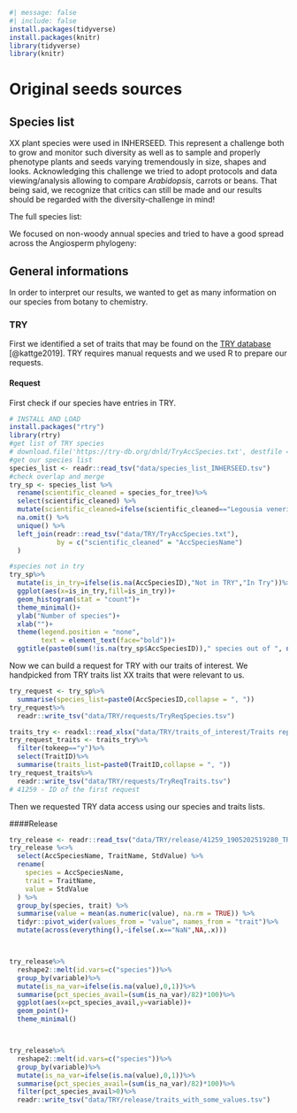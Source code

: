 ```r
#| message: false
#| include: false
install.packages(tidyverse)
install.packages(knitr)
library(tidyverse)
library(knitr)
```

# Original seeds sources

## Species list

XX plant species were used in INHERSEED.
This represent a challenge both to grow and monitor such diversity as well as to sample and properly phenotype plants and seeds varying tremendously in size, shapes and looks.
Acknowledging this challenge we tried to adopt protocols and data viewing/analysis allowing to compare *Arabidopsis*, carrots or beans.
That being said, we recognize that critics can still be made and our results should be regarded with the diversity-challenge in mind!

The full species list:

We focused on non-woody annual species and tried to have a good spread across the Angiosperm phylogeny:

## General informations

In order to interpret our results, we wanted to get as many information on our species from botany to chemistry.

### TRY
First we identified a set of traits that may be found on the [TRY database](https://www.try-db.org/) [@kattge2019].
TRY requires manual requests and we used R to prepare our requests.

#### Request

First check if our species have entries in TRY.
```r
# INSTALL AND LOAD
install.packages("rtry")
library(rtry)
#get list of TRY species
# download.file('https://try-db.org/dnld/TryAccSpecies.txt', destfile = "data/TRY/TryAccSpecies.tsv", method = "wget", extra = "-r -p --random-wait", quiet = T)
#get our species list
species_list <- readr::read_tsv("data/species_list_INHERSEED.tsv")
#check overlap and merge
try_sp <- species_list %>%
  rename(scientific_cleaned = species_for_tree)%>%
  select(scientific_cleaned) %>%
  mutate(scientific_cleaned=ifelse(scientific_cleaned=="Legousia veneris","Legousia speculum-veneris",scientific_cleaned))%>% #rename that species properly
  na.omit() %>%
  unique() %>%
  left_join(readr::read_tsv("data/TRY/TryAccSpecies.txt"),
            by = c("scientific_cleaned" = "AccSpeciesName")
  )

#species not in try
try_sp%>%
  mutate(is_in_try=ifelse(is.na(AccSpeciesID),"Not in TRY","In Try"))%>%
  ggplot(aes(x=is_in_try,fill=is_in_try))+
  geom_histogram(stat = "count")+
  theme_minimal()+
  ylab("Number of species")+
  xlab("")+
  theme(legend.position = "none",
        text = element_text(face="bold"))+
  ggtitle(paste0(sum(!is.na(try_sp$AccSpeciesID))," species out of ", nrow(try_sp)," are in TRY"))
```

Now we can build a request for TRY with our traits of interest.
We handpicked from TRY traits list XX traits that were relevant to us.  
```r
try_request <- try_sp%>%
  summarise(species_list=paste0(AccSpeciesID,collapse = ", "))
try_request%>%
  readr::write_tsv("data/TRY/requests/TryReqSpecies.tsv")

traits_try <- readxl::read_xlsx("data/TRY/traits_of_interest/Traits repro TRY database.xlsx")
try_request_traits <- traits_try%>%
  filter(tokeep=="y")%>%
  select(TraitID)%>%
  summarise(traits_list=paste0(TraitID,collapse = ", "))
try_request_traits%>%
  readr::write_tsv("data/TRY/requests/TryReqTraits.tsv")
# 41259 - ID of the first request
```

Then we requested TRY data access using our species and traits lists.

####Release


```r
try_release <- readr::read_tsv("data/TRY/release/41259_1905202519280_TRY_relaease/41259.txt")
try_release %<>%
  select(AccSpeciesName, TraitName, StdValue) %>%
  rename(
    species = AccSpeciesName,
    trait = TraitName,
    value = StdValue
  ) %>%
  group_by(species, trait) %>%
  summarise(value = mean(as.numeric(value), na.rm = TRUE)) %>%
  tidyr::pivot_wider(values_from = "value", names_from = "trait")%>%
  mutate(across(everything(),~ifelse(.x=="NaN",NA,.x)))



try_release%>%
  reshape2::melt(id.vars=c("species"))%>%
  group_by(variable)%>%
  mutate(is_na_var=ifelse(is.na(value),0,1))%>%
  summarise(pct_species_avail=(sum(is_na_var)/82)*100)%>%
  ggplot(aes(x=pct_species_avail,y=variable))+
  geom_point()+
  theme_minimal()



try_release%>%
  reshape2::melt(id.vars=c("species"))%>%
  group_by(variable)%>%
  mutate(is_na_var=ifelse(is.na(value),0,1))%>%
  summarise(pct_species_avail=(sum(is_na_var)/82)*100)%>%
  filter(pct_species_avail>0)%>%
  readr::write_tsv("data/TRY/release/traits_with_some_values.tsv")
```

